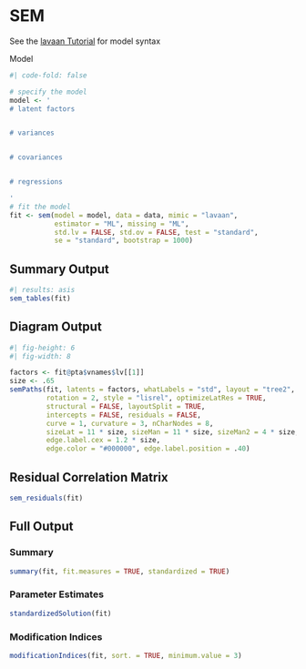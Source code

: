 # SEM

See the [lavaan Tutorial](https://lavaan.ugent.be/tutorial/index.html){target="_blank"} for model syntax

Model

```r
#| code-fold: false

# specify the model
model <- '
# latent factors


# variances


# covariances


# regressions

'
# fit the model
fit <- sem(model = model, data = data, mimic = "lavaan", 
           estimator = "ML", missing = "ML", 
           std.lv = FALSE, std.ov = FALSE, test = "standard", 
           se = "standard", bootstrap = 1000)
```

::: panel-tabset
## Summary Output

```r
#| results: asis
sem_tables(fit)
```

## Diagram Output

```r
#| fig-height: 6
#| fig-width: 8

factors <- fit@pta$vnames$lv[[1]]
size <- .65
semPaths(fit, latents = factors, whatLabels = "std", layout = "tree2", 
         rotation = 2, style = "lisrel", optimizeLatRes = TRUE, 
         structural = FALSE, layoutSplit = TRUE,
         intercepts = FALSE, residuals = FALSE, 
         curve = 1, curvature = 3, nCharNodes = 8, 
         sizeLat = 11 * size, sizeMan = 11 * size, sizeMan2 = 4 * size, 
         edge.label.cex = 1.2 * size, 
         edge.color = "#000000", edge.label.position = .40)
```

## Residual Correlation Matrix

```r
sem_residuals(fit)
```

## Full Output

### Summary

```r
summary(fit, fit.measures = TRUE, standardized = TRUE)
```

### Parameter Estimates

```r
standardizedSolution(fit)
```

### Modification Indices

```r
modificationIndices(fit, sort. = TRUE, minimum.value = 3)
```
:::

```r

```
